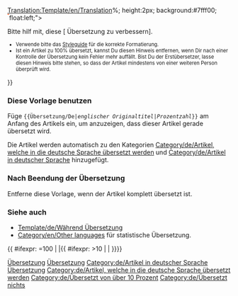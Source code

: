 <noinclude>
[[Translation:Template/en/Translation]]{{en/-}}</noinclude>{{ambox
| type  = style
| image = Translation.png
| text  = <strong>Dieser Artikel wird aus dem Originaltext vom Englischen in die deutsche Sprache übersetzt: <includeonly>[{{SERVER}}{{localurl:{{NAMESPACE}}:{{{1}}}|action=view}} {{{1}}}]</includeonly><noinclude>{{{1}}}</noinclude>.</strong>
<div style="font-size: 90%">
<div style="margin:auto; text-align:Left;">Prozentsatz: {{{2|0}}}%
<div style="width:200px; text-align:Left; border:1px solid #aaa; padding:1px; overflow:hidden;"><span style="width:{{#expr: ({{{2|0}}}/100) * 100}}%; height:2px; background:#7fff00; float:left;">&nbsp;</span><span style="width:{{#expr: 100 - ({{{2|0}}}/100) * 100}}%; height:2px; background:#ff7f50; float:left;">&nbsp;</span></div>
</div>
Bitte hilf mit, diese [{{SERVER}}{{localurl:{{NAMESPACE}}:{{PAGENAME}}|action=edit}} Übersetzung zu verbessern].
</div><div style="font-size: 80%">
* Verwende bitte das [[Main/de/Styleguide|Styleguide]] für die korrekte Formatierung.
* Ist ein Artikel zu 100% übersetzt, kannst Du diesen Hinweis entfernen, wenn Dir nach einer Kontrolle der Übersetzung kein Fehler mehr auffällt. Bist Du der Erstübersetzer, lasse diesen Hinweis bitte stehen, so dass der Artikel mindestens von einer weiteren Person überprüft wird.</div>
}}<noinclude>

=== Diese Vorlage benutzen ===
Füge <code><nowiki>{{</nowiki>Übersetzung/De|''englischer Originaltitel''|''Prozentzahl''<nowiki>}}</nowiki></code> am Anfang des Artikels ein, um anzuzeigen, dass dieser Artikel gerade übersetzt wird.

Die Artikel werden automatisch zu den Kategorien [[Category/de/Artikel, welche in die deutsche Sprache übersetzt werden]] und [[Category/de/Artikel in deutscher Sprache]] hinzugefügt.

=== Nach Beendung der Übersetzung ===
Entferne diese Vorlage, wenn der Artikel komplett übersetzt ist.

=== Siehe auch ===
*[[Template/de/Während Übersetzung]]
*[[Category/en/Other languages]] für statistische Übersetzung.

[[Category:de/Vorlagen|Übersetzung]]
[[Category:de/Message-Boxen|Übersetzung]]
[[Category:de/Artikel in deutscher Sprache]]
[[Category:de/Übersetzung|Übersetzung]]

</noinclude><includeonly>{{ #ifexpr: {{{2|0}}}=100 | |[[Category:de/Artikel, welche in die deutsche Sprache übersetzt werden]]{{ #ifexpr: {{{2|0}}}>10 | [[Category:de/Übersetzt von über 10 Prozent]] | [[Category:de/Übersetzt nichts]]}}}}</includeonly>